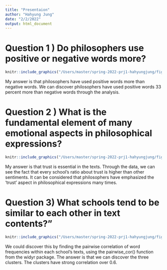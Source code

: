 ```yaml
---
title: "Presentaion"
author: "Hahyung Jung"
date: "2/2/2022"
output: html_document
---
```


# Question 1 ) Do philosophers use positive or negative words more?

```r

knitr::include_graphics("/Users/master/spring-2022-prj1-hahyungjung/figs/plot_zoom_png")

```

My answer is that philosophers have used positive words more than negative words. We can discover philosophers have used positive words 33 percent more than negative words through the analysis.

# Question 2 ) What is the fundamental element of many emotional aspects in philosophical expressions?

```r

knitr::include_graphics("/Users/master/spring-2022-prj1-hahyungjung/figs/plot_zoom_png")

```

My answer is that trust is essential in the texts. Through the data, we can see the fact that every school's ratio about trust is higher than other sentiments. It can be considered that philosophers have emphasized the 'trust' aspect in philosophical expressions many times.  


# Question 3) What schools tend to be similar to each other in text contents?"

```r

knitr::include_graphics("/Users/master/spring-2022-prj1-hahyungjung/figs/plot_zoom_png")

```

We could discover this by finding the pairwise correlation of word frequencies within each school's texts, using the pairwise_cor() function from the widyr package. The answer is that we can discover the three clusters. The clusters have strong correlation over 0.6.  


